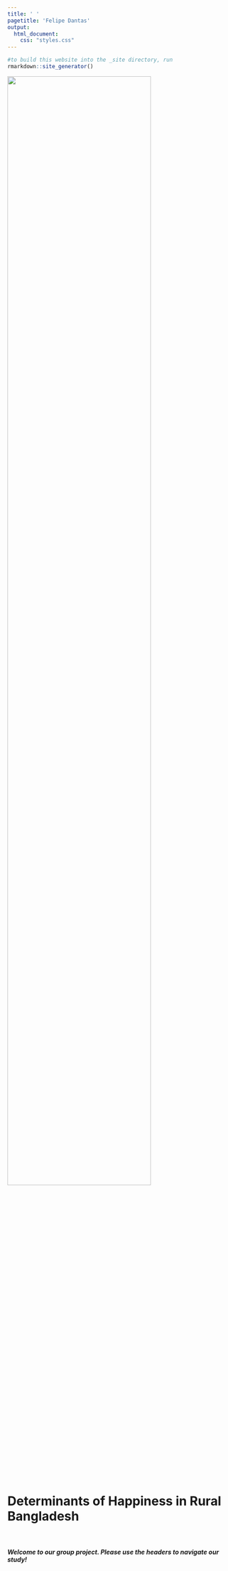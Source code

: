 ```yaml
---
title: ' '
pagetitle: 'Felipe Dantas'
output: 
  html_document: 
    css: "styles.css"
---
```


```r
#to build this website into the _site directory, run
rmarkdown::site_generator()
```
 
<img src="pic.png" style=width:80% class="img-rectangle">

<br>

# Determinants of Happiness in Rural Bangladesh 
  
</br>

##### Welcome to our group project. Please use the headers to navigate our study!
